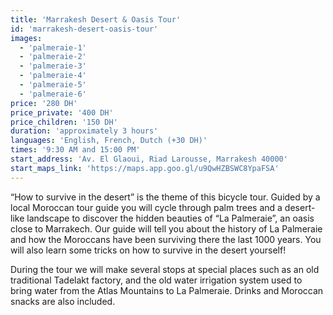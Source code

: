 ```yaml
---
title: 'Marrakesh Desert & Oasis Tour'
id: 'marrakesh-desert-oasis-tour'
images:
  - 'palmeraie-1'
  - 'palmeraie-2'
  - 'palmeraie-3'
  - 'palmeraie-4'
  - 'palmeraie-5'
  - 'palmeraie-6'
price: '280 DH'
price_private: '400 DH'
price_children: '150 DH'
duration: 'approximately 3 hours'
languages: 'English, French, Dutch (+30 DH)'
times: '9:30 AM and 15:00 PM'
start_address: 'Av. El Glaoui, Riad Larousse, Marrakesh 40000'
start_maps_link: 'https://maps.app.goo.gl/u9QwHZBSWC8YpaFSA'
---
```


“How to survive in the desert” is the theme of this bicycle tour. Guided by a local Moroccan tour guide you will cycle through palm trees and a desert-like landscape to discover the hidden beauties of “La Palmeraie”, an oasis close to Marrakech. Our guide will tell you about the history of La Palmeraie and how the Moroccans have been surviving there the last 1000 years. You will also learn some tricks on how to survive in the desert yourself!

During the tour we will make several stops at special places such as an old traditional Tadelakt factory, and the old water irrigation system used to bring water from the Atlas Mountains to La Palmeraie. Drinks and Moroccan snacks are also included.
